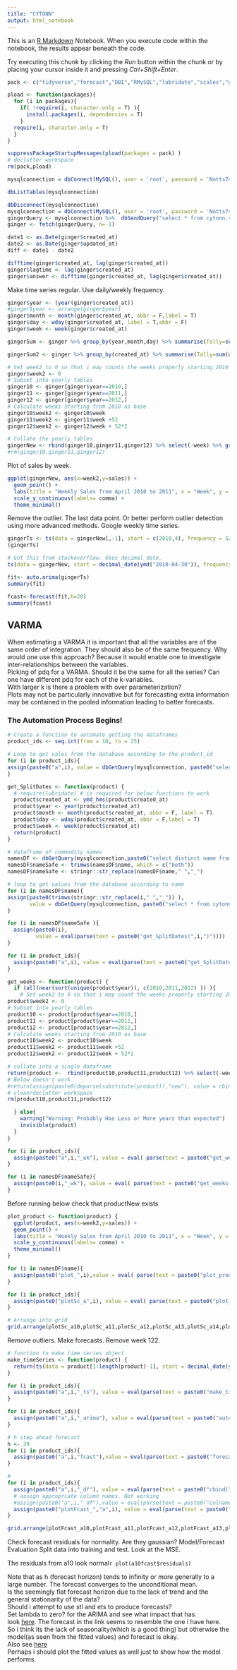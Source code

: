```yaml
---
title: "CYTONN"
output: html_notebook
---
```


This is an [R Markdown](http://rmarkdown.rstudio.com) Notebook. When you execute code within the notebook, the results appear beneath the code. 

Try executing this chunk by clicking the *Run* button within the chunk or by placing your cursor inside it and pressing *Ctrl+Shift+Enter*. 

```r
pack <- c("tidyverse","forecast","DBI","RMySQL","lubridate","scales","grid","gridExtra")

pload <- function(packages){
  for (i in packages){
    if( !require(i, character.only = T) ){
      install.packages(i, dependencies = T)
    }
  require(i, character.only = T)  
  }
}

suppressPackageStartupMessages(pload(packages = pack) )
# declutter workspace
rm(pack,pload)
```

```r
mysqlconnection = dbConnect(MySQL(), user = 'root', password = 'Notts7450', dbname = 'CYTONN', host = '127.0.0.1', port = 3306)

```

```r
dbListTables(mysqlconnection)
```

```r
dbDisconnect(mysqlconnection)
mysqlconnection = dbConnect(MySQL(), user = 'root', password = 'Notts7450', dbname = 'CYTONN', host = '127.0.0.1', port = 3306)
gingerQuery <- mysqlconnection %>%  dbSendQuery("select * from cytonn.sales where product_id = 10")
ginger <- fetch(gingerQuery, n=-1)
```

```r
date1 <- as.Date(ginger$created_at)
date2 <- as.Date(ginger$updated_at)
diff <- date1 - date2
```


```r
difftime(ginger$created_at, lag(ginger$created_at))
ginger$lagtime <- lag(ginger$created_at)
ginger$answer <- difftime(ginger$created_at, lag(ginger$created_at))
```

Make time series regular. Use daily/weekly frequency.

```r
ginger$year <- (year(ginger$created_at)) 
#ginger$year <- arrange(ginger$year)
ginger$month <- month(ginger$created_at, abbr = F,label = T)
ginger$day <- wday(ginger$created_at, label = T,abbr = F)
ginger$week <- week(ginger$created_at)
```

```r
gingerSum <- ginger %>% group_by(year,month,day) %>% summarise(Tally=sum(quantity))

```

```r
gingerSum2 <- ginger %>% group_by(created_at) %>% summarise(Tally=sum(quantity))
```

```r
# Set week2 to 0 so that i may counts the weeks properly starting 2010 as base
ginger$week2 <- 0
# Subset into yearly tables
ginger10 <- ginger[ginger$year==2010,]
ginger11 <- ginger[ginger$year==2011,]
ginger12 <- ginger[ginger$year==2012,]
# Calculate weeks starting from 2010 as base
ginger10$week2 <- ginger10$week 
ginger11$week2 <- ginger11$week +52
ginger12$week2 <- ginger12$week + 52*2
```

```r
# Collate the yearly tables
gingerNew <- rbind(ginger10,ginger11,ginger12) %>% select(-week) %>% group_by(week2) %>%  summarise(sales = sum(quantity))
#rm(ginger10,ginger11,ginger12)
```
Plot of sales by week.
```r
ggplot(gingerNew, aes(x=week2,y=sales)) +
  geom_point() +
  labs(title = "Weekly Sales from April 2010 to 2011", x = "Week", y = "Sales") +
  scale_y_continuous(labels= comma) +
  theme_minimal()
```
Remove the outlier. The last data point. Or better perform outlier detection using more advanced methods.
Google weekly time series.

```r
gingerTs <- ts(data = gingerNew[,-1], start = c(2010,4), frequency = 52)
(gingerTs)
```

```r
# Got this from stackoverflow. Uses decimal date.
ts(data = gingerNew, start = decimal_date(ymd("2010-04-30")), frequency = 52)
```

```r
fit<- auto.arima(gingerTs)
summary(fit)
```

```r
fcast<-forecast(fit,h=20)
summary(fcast)
```

## VARMA
When estimating a VARMA it is important that all the variables are of the same order of integration. They should also be of the same frequency. 
Why would one use this approach? Because it would enable one to investigate inter-relationships between the variables.  
Picking of pdq for a VARMA. Should it be the same for all the series? Can one have different pdq for each of the k-variables.  
With larger k is there a problem with over parameterization?  
Plots may not be particularly innovative but for forecasting extra information may be contained in the pooled information leading to better forecasts.  

### The Automation Process Begins!

```r
# Create a function to automate getting the dataframes
product_ids <- seq.int(from = 10, to = 25)

# Loop to get vales from the database according to the product_id
for (i in product_ids){
assign(paste0("a",i), value = dbGetQuery(mysqlconnection, paste0("select * from cytonn.combined where product_id =",i) ))  
}

get_SplitDates <- function(product) {
  # require(lubridate) # is required for below functions to work
  product$created_at <- ymd_hms(product$created_at)
  product$year <- year(product$created_at)
  product$month <- month(product$created_at, abbr = F, label = T)
  product$day <- wday(product$created_at, abbr = F,label = T)
  product$week <- week(product$created_at)
  return(product)
}
```


```r
# dataframe of commodity_names
namesDF <- dbGetQuery(mysqlconnection,paste0("select distinct name from cytonn.combined order by combined.product_id") )
namesDF$nameSafe <- trimws(namesDF$name, which = c("both"))
namesDF$nameSafe <- stringr::str_replace(namesDF$name," ","_")

# loop to get values from the database according to name
for (i in namesDF$name){
assign(paste0(trimws(stringr::str_replace(i," ","_")) ), 
       value = dbGetQuery(mysqlconnection, paste0("select * from cytonn.combined where combined.name =","'",i,"'") ))  
}

```

```r
for (i in namesDF$nameSafe ){
  assign(paste0(i),
         value = eval(parse(text = paste0("get_SplitDates(",i,")"))))
}
```

```r
for (i in product_ids){
  assign(paste0("a",i), value = eval(parse(text = paste0("get_SplitDates(","a",i,")"))))
}
```


```r
get_weeks <- function(product) {
  if (all(near(sort(unique(product$year)), c(2010,2011,2012) )) ){
    # Set week2 to 0 so that i may count the weeks properly starting 2010 as base
product$week2 <- 0
# Subset into yearly tables
product10 <- product[product$year==2010,]
product11 <- product[product$year==2011,]
product12 <- product[product$year==2012,]
# Calculate weeks starting from 2010 as base
product10$week2 <- product10$week 
product11$week2 <- product11$week +52
product12$week2 <- product12$week + 52*2

# collate into a single dataframe
return(product <-  rbind(product10,product11,product12) %>% select(-week) %>% group_by(week2) %>%  summarise(sales = sum(values)) ) 
# Below doesn't work
#return(assign(paste0(deparse(substitute(product)),"new"), value = rbind(product10,product11,product12) %>% select(-week) %>% group_by(week2) %>%  summarise(sales = sum(values)) ) )
# clean/declutter workspace
rm(product10,product11,product12)

  } else{
    warning("Warning: Probably Has Less or More years than expected")
    invisible(product)
  }
}

```

```r
for (i in product_ids){
  assign(paste0("a",i,"_wk"), value = eval( parse(text = paste0("get_weeks(","a",i,")") ) ) )
}

```

```r
for (i in namesDF$nameSafe){
  assign(paste0(i,"_wk"), value = eval( parse(text = paste0("get_weeks(",i,")") ) ) )
}
```


Before running below check that productNew exists

```r
plot_product <- function(product) {
  ggplot(product, aes(x=week2,y=sales)) +
  geom_point() +
  labs(title = "Weekly Sales from April 2010 to 2011", x = "Week", y = "Sales") +
  scale_y_continuous(labels= comma) +
  theme_minimal()
}

```

```r
for (i in namesDF$name){
  assign(paste0("plot_",i),value = eval( parse(text = paste0("plot_product(",i,"_wk",")"))   ) )
}
```

```r
for (i in product_ids){
  assign(paste0("plotSc_a",i), value = eval( parse(text = paste0("plot_product(","a",i,"_wk",")"))   )  )
}
```

```r
# Arrange into grid
grid.arrange(plotSc_a10,plotSc_a11,plotSc_a12,plotSc_a13,plotSc_a14,plotSc_a15,plotSc_a16,plotSc_a17,plotSc_a18,plotSc_a19,plotSc_a20,plotSc_a21,plotSc_a22,plotSc_a23,plotSc_a24,plotSc_a25,ncol=4 )
```


Remove outliers. Make forecasts.
Remove week 122.

```r
# function to make time series object
make_timeSeries <- function(product) {
  return(ts(data = product[1:length(product)-1], start = decimal_date(ymd("2010-04-30")), frequency = 52))
}
```


```r
for (i in product_ids){
  assign(paste0("a",i,"_ts"), value = eval(parse(text = paste0("make_timeSeries(","a",i,"_wk","$sales",")"))))
}
```

```r
for (i in product_ids){
  assign(paste0("a",i,"_arima"), value = eval(parse(text = paste0("auto.arima(","a",i,"_ts",")") ) ) )
}
```


```r
# h step ahead forecast
h <- 20
for (i in product_ids){
  assign(paste0("a",i,"fcast"),value = eval(parse(text = paste0("forecast(","a",i,"_arima",",h=",h,")") ) ) )
}
```

```r
#
for (i in product_ids){
  assign(paste0("a",i,"_df"), value = eval(parse(text = paste0("cbind(","a",i,"_ts",", ","a",i,"fcast$mean",")") ) ))
  # assign appropriate column names. Not working
  #assign(paste0("a",i,"_df"),value = eval(parse(text = paste0("colnames(a",i,"_df) <- c('Data','ARIMA')" ))) )
  assign(paste0("plotFcast_","a",i), value = eval(parse(text = paste0("autoplot(a",i,"_df)" ))))
}

```

```r
grid.arrange(plotFcast_a10,plotFcast_a11,plotFcast_a12,plotFcast_a13,plotFcast_a14,plotFcast_a15,plotFcast_a16,plotFcast_a17,plotFcast_a18,plotFcast_a19,plotFcast_a20,plotFcast_a21,plotFcast_a22,plotFcast_a23,plotFcast_a24,plotFcast_a25, ncol=3)
```

Check forecast residuals for normality. Are they gaussian?
Model/Forecast Evaluation
Split data into training and test.
Look at the MSE.

The residuals from a10 look normal`r plot(a10fcast$residuals)`

Note that as h (forecast horizon) tends to infinity or more generally to a large number. The forecast converges to the unconditional mean.  
Is the seemingly flat forecast horizon due to the lack of trend and the general stationarity of the data?  
Should i attempt to use stl and ets to produce forecasts?  
Set lambda to zero? for the ARIMA and see what impact that has.  
look [here](https://robjhyndman.com/hyndsight/overlappingpi/). The forecast in the link seems to resemble the one i have here. So i think its the lack of seasonality(which is a good thing) but otherwise the model(as seen from the fitted values) and forecast is okay.  
Also see [here](https://robjhyndman.com/hyndsight/forecast7-part-2/)  
Perhaps i should plot the fitted values as well just to show how the model performs.  



